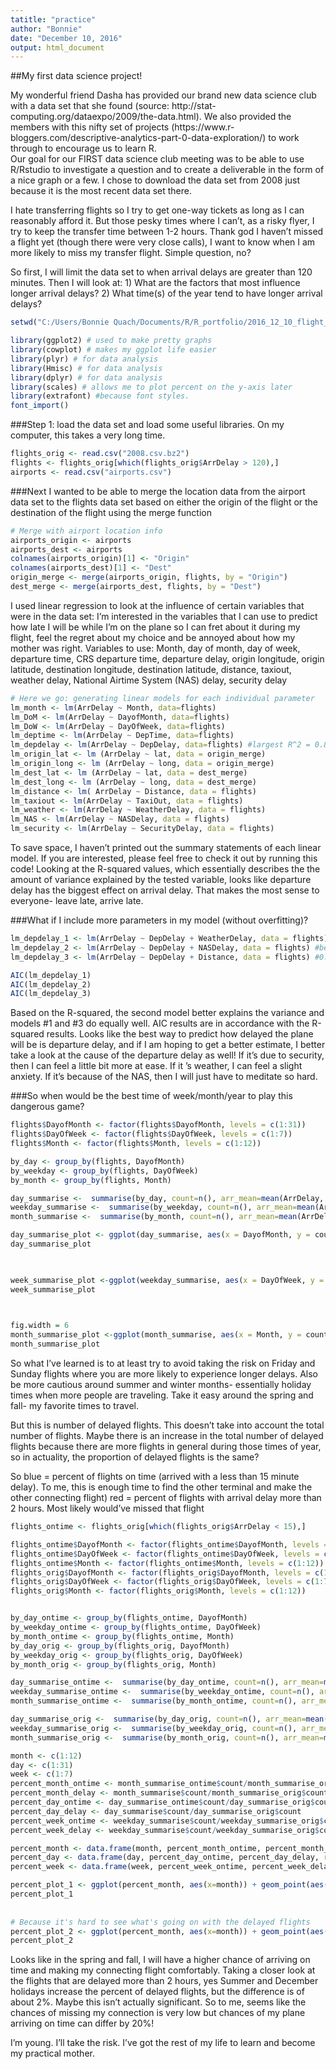 ```yaml
---
tatitle: "practice"
author: "Bonnie"
date: "December 10, 2016"
output: html_document
---
```


##My first data science project! 

My wonderful friend Dasha has provided our brand new data science club with a data set that she found (source: http://stat-computing.org/dataexpo/2009/the-data.html). We also provided the members with this nifty set of projects  (https://www.r-bloggers.com/descriptive-analytics-part-0-data-exploration/) to work through to encourage us to learn R.  
Our goal for our FIRST data science club meeting was to be able to use R/Rstudio to investigate a question and to create a deliverable in the form of a nice graph or a few. I chose to download the data set from 2008 just because it is the most recent data set there. 

I hate transferring flights so I try to get one-way tickets as long as I can reasonably afford it. But those pesky times where I can't, as a risky flyer, I try to keep the transfer time between 1-2 hours. Thank god I haven't missed a flight yet (though there were very close calls), I want to know when I am more likely to miss my transfer flight. Simple question, no? 

So first, I will limit the data set to when arrival delays are greater than 120 minutes. Then I will look at: 
1) What are the factors that most influence longer arrival delays? 
2) What time(s) of the year tend to have longer arrival delays? 

```r
setwd("C:/Users/Bonnie Quach/Documents/R/R_portfolio/2016_12_10_flight_data/")

library(ggplot2) # used to make pretty graphs
library(cowplot) # makes my ggplot life easier
library(plyr) # for data analysis
library(Hmisc) # for data analysis
library(dplyr) # for data analysis
library(scales) # allows me to plot percent on the y-axis later
library(extrafont) #because font styles. 
font_import()
```
###Step 1: load the data set and load some useful libraries. On my computer, this takes a very long time. 
```r
flights_orig <- read.csv("2008.csv.bz2")
flights <- flights_orig[which(flights_orig$ArrDelay > 120),]
airports <- read.csv("airports.csv")
```


###Next I wanted to be able to merge the location data from the airport data set to the flights data set based on either the origin of the flight or the destination of the flight using the merge function 
```r
# Merge with airport location info
airports_origin <- airports
airports_dest <- airports
colnames(airports_origin)[1] <- "Origin"
colnames(airports_dest)[1] <- "Dest"
origin_merge <- merge(airports_origin, flights, by = "Origin")
dest_merge <- merge(airports_dest, flights, by = "Dest")

```

I used linear regression to look at the influence of certain variables that were in the data set: 
I'm interested in the variables that I can use to predict how late I will be while I'm on the plane so I can fret about it during my flight, feel the regret about my choice and be annoyed about how my mother was right. 
Variables to use: 
Month, day of month, day of week, departure time, CRS departure time, departure delay, origin longitude, origin latitude, destination longitude, destination latitude, distance, taxiout, weather delay, National Airtime System (NAS) delay, security delay
```r

# Here we go: generating linear models for each individual parameter
lm_month <- lm(ArrDelay ~ Month, data=flights)
lm_DoM <- lm(ArrDelay ~ DayofMonth, data=flights)
lm_DoW <- lm(ArrDelay ~ DayOfWeek, data=flights)
lm_deptime <- lm(ArrDelay ~ DepTime, data=flights)
lm_depdelay <- lm(ArrDelay ~ DepDelay, data=flights) #largest R^2 = 0.8379
lm_origin_lat <- lm (ArrDelay ~ lat, data = origin_merge)
lm_origin_long <- lm (ArrDelay ~ long, data = origin_merge)
lm_dest_lat <- lm (ArrDelay ~ lat, data = dest_merge)
lm_dest_long <- lm (ArrDelay ~ long, data = dest_merge)
lm_distance <- lm( ArrDelay ~ Distance, data = flights)
lm_taxiout <- lm(ArrDelay ~ TaxiOut, data = flights)
lm_weather <- lm(ArrDelay ~ WeatherDelay, data = flights)
lm_NAS <- lm(ArrDelay ~ NASDelay, data = flights)
lm_security <- lm(ArrDelay ~ SecurityDelay, data = flights)
```
To save space, I haven't printed out the summary statements of each linear model. If you are interested, please feel free to check it out by running this code! 
Looking at the R-squared values, which essentially describes the the amount of variance explained by the tested variable, looks like departure delay has the biggest effect on arrival delay. That makes the most sense to everyone- leave late, arrive late. 

###What if I include more parameters in my model (without overfitting)?
```r
lm_depdelay_1 <- lm(ArrDelay ~ DepDelay + WeatherDelay, data = flights) # R-squared = 0.8865
lm_depdelay_2 <- lm(ArrDelay ~ DepDelay + NASDelay, data = flights) #best R-squared value 0.9161
lm_depdelay_3 <- lm(ArrDelay ~ DepDelay + Distance, data = flights) #0.8853

AIC(lm_depdelay_1)
AIC(lm_depdelay_2)
AIC(lm_depdelay_3)

```
Based on the R-squared, the second model better explains the variance and models #1 and #3 do equally well. AIC results are in accordance with the R-squared results. Looks like the best way to predict how delayed the plane will be is departure delay, and if I am hoping to get a better estimate, I better take a look at the cause of the departure delay as well! If it's due to security, then I can feel a little bit more at ease. If it 's weather, I can feel a slight anxiety. If it's because of the NAS, then I will just have to meditate so hard. 

###So when would be the best time of week/month/year to play this dangerous game? 
```r
flights$DayofMonth <- factor(flights$DayofMonth, levels = c(1:31))
flights$DayOfWeek <- factor(flights$DayOfWeek, levels = c(1:7))
flights$Month <- factor(flights$Month, levels = c(1:12))

by_day <- group_by(flights, DayofMonth)
by_weekday <- group_by(flights, DayOfWeek)
by_month <- group_by(flights, Month)

day_summarise <-  summarise(by_day, count=n(), arr_mean=mean(ArrDelay, na.rm = TRUE), arr_sd = sd(ArrDelay, na.rm = TRUE), arr_sem = sd(ArrDelay, na.rm = TRUE)/sqrt(count))
weekday_summarise <-  summarise(by_weekday, count=n(), arr_mean=mean(ArrDelay, na.rm = TRUE), arr_sd = sd(ArrDelay, na.rm = TRUE), arr_sem = sd(ArrDelay, na.rm = TRUE)/sqrt(count))
month_summarise <-  summarise(by_month, count=n(), arr_mean=mean(ArrDelay, na.rm = TRUE), arr_sd = sd(ArrDelay, na.rm = TRUE), arr_sem = sd(ArrDelay, na.rm = TRUE)/sqrt(count))

day_summarise_plot <- ggplot(day_summarise, aes(x = DayofMonth, y = count)) + geom_point(size = 3) + labs(x = "Day of the Month", y = "Number of flights delayed over 2 hours", title = "Number of arrival delays by day of the month")
day_summarise_plot

  
```
  
```r
week_summarise_plot <-ggplot(weekday_summarise, aes(x = DayOfWeek, y = count)) + geom_point(size = 3) + labs(x = "Day of the Week", y = "Number of flights delayed over 2 hours", title = "Number of arrival delays by day of the week") + scale_x_discrete(labels = c("1"="Mon", "2"="Tues", "3"="Wed", "4"="Thurs", "5"="Fri", "6"="Sat", "7"="Sun"))
week_summarise_plot

  
```
  
```r
fig.width = 6
month_summarise_plot <-ggplot(month_summarise, aes(x = Month, y = count)) + geom_point(size = 3) + labs(x = "Month", y = "Number of flights delayed over 2 hours", title = "Number of arrival delays by month") + scale_x_discrete(labels= c("1"="Jan", "2"="Feb", "3"= "Mar", "4"= "Apr", "5"= "May", "6"= "Jun", "7"= "Jul", "8"= "Aug", "9"= "Sep", "10"= "Oct", "11"= "Nov", "12"= "Dec"))
month_summarise_plot


```

So what I've learned is to at least try to avoid taking the risk on Friday and Sunday flights where you are more likely to experience longer delays. Also be more cautious around summer and winter months- essentially holiday times when more people are traveling. Take it easy around the spring and fall- my favorite times to travel. 

But this is number of delayed flights. This doesn't take into account the total number of flights. Maybe there is an increase in the total number of delayed flights because there are more flights in general during those times of year, so in actuality, the proportion of delayed flights is the same?

So blue = percent of flights on time (arrived with a less than 15 minute delay). To me, this is enough time to find the other terminal and make the other connecting flight)
red = percent of flights with arrival delay more than 2 hours. Most likely would've missed that flight
```r
flights_ontime <- flights_orig[which(flights_orig$ArrDelay < 15),]

flights_ontime$DayofMonth <- factor(flights_ontime$DayofMonth, levels = c(1:31))
flights_ontime$DayOfWeek <- factor(flights_ontime$DayOfWeek, levels = c(1:7))
flights_ontime$Month <- factor(flights_ontime$Month, levels = c(1:12))
flights_orig$DayofMonth <- factor(flights_orig$DayofMonth, levels = c(1:31))
flights_orig$DayOfWeek <- factor(flights_orig$DayOfWeek, levels = c(1:7))
flights_orig$Month <- factor(flights_orig$Month, levels = c(1:12))


by_day_ontime <- group_by(flights_ontime, DayofMonth)
by_weekday_ontime <- group_by(flights_ontime, DayOfWeek)
by_month_ontime <- group_by(flights_ontime, Month)
by_day_orig <- group_by(flights_orig, DayofMonth)
by_weekday_orig <- group_by(flights_orig, DayOfWeek)
by_month_orig <- group_by(flights_orig, Month)

day_summarise_ontime <-  summarise(by_day_ontime, count=n(), arr_mean=mean(ArrDelay, na.rm = TRUE), arr_sd = sd(ArrDelay, na.rm = TRUE), arr_sem = sd(ArrDelay, na.rm = TRUE)/sqrt(count))
weekday_summarise_ontime <-  summarise(by_weekday_ontime, count=n(), arr_mean=mean(ArrDelay, na.rm = TRUE), arr_sd = sd(ArrDelay, na.rm = TRUE), arr_sem = sd(ArrDelay, na.rm = TRUE)/sqrt(count))
month_summarise_ontime <-  summarise(by_month_ontime, count=n(), arr_mean=mean(ArrDelay, na.rm = TRUE), arr_sd = sd(ArrDelay, na.rm = TRUE), arr_sem = sd(ArrDelay, na.rm = TRUE)/sqrt(count))

day_summarise_orig <-  summarise(by_day_orig, count=n(), arr_mean=mean(ArrDelay, na.rm = TRUE), arr_sd = sd(ArrDelay, na.rm = TRUE), arr_sem = sd(ArrDelay, na.rm = TRUE)/sqrt(count))
weekday_summarise_orig <-  summarise(by_weekday_orig, count=n(), arr_mean=mean(ArrDelay, na.rm = TRUE), arr_sd = sd(ArrDelay, na.rm = TRUE), arr_sem = sd(ArrDelay, na.rm = TRUE)/sqrt(count))
month_summarise_orig <-  summarise(by_month_orig, count=n(), arr_mean=mean(ArrDelay, na.rm = TRUE), arr_sd = sd(ArrDelay, na.rm = TRUE), arr_sem = sd(ArrDelay, na.rm = TRUE)/sqrt(count))

month <- c(1:12)
day <- c(1:31)
week <- c(1:7)
percent_month_ontime <- month_summarise_ontime$count/month_summarise_orig$count
percent_month_delay <- month_summarise$count/month_summarise_orig$count
percent_day_ontime <- day_summarise_ontime$count/day_summarise_orig$count
percent_day_delay <- day_summarise$count/day_summarise_orig$count
percent_week_ontime <- weekday_summarise$count/weekday_summarise_orig$count
percent_week_delay <- weekday_summarise$count/weekday_summarise_orig$count

percent_month <- data.frame(month, percent_month_ontime, percent_month_delay, row.names = TRUE)
percent_day <- data.frame(day, percent_day_ontime, percent_day_delay, row.names = TRUE)
percent_week <- data.frame(week, percent_week_ontime, percent_week_delay, row.names = TRUE)

percent_plot_1 <- ggplot(percent_month, aes(x=month)) + geom_point(aes(y = percent_month_ontime), color = 'blue', size = 3, alpha = 0.5) + geom_point(aes(y= percent_month_delay), color = 'red', size = 3, alpha = 0.5) + scale_y_continuous(labels=percent) + labs(x = "Month", y = "Percent of total flights", title = "Percent of flights that arrive on time or >2 hours late ") + scale_x_discrete(limits = c("Jan", "Feb", "Mar", "Apr", "May", "Jun", "Jul", "Aug", "Sep", "Oct", "Nov", "Dec")) + geom_text(x = 2, y = 0.60, label = "Arriving on time", size = 5, family = "Times New Roman", color = "blue") + geom_text(x = 2, y = 0.1, label = "Missed connection", size = 5, family = "Times New Roman", color = "red")
percent_plot_1
  
  
# Because it's hard to see what's going on with the delayed flights
percent_plot_2 <- ggplot(percent_month, aes(x=month)) + geom_point(aes(y= percent_month_delay), color = 'red', size = 3, alpha = 0.5) + scale_y_continuous(labels=percent) + labs(x = "Month", y = "Percent of total flights", title = "Closer look at flights that are delayed more than 2 hours") + scale_x_discrete(limits = c("Jan", "Feb", "Mar", "Apr", "May", "Jun", "Jul", "Aug", "Sep", "Oct", "Nov", "Dec"))
percent_plot_2
```

Looks like in the spring and fall, I will have a higher chance of arriving on time and making my connecting flight comfortably. Taking a closer look at the flights that are delayed more than 2 hours, yes Summer and December holidays increase the percent of delayed flights, but the difference is of about 2%. Maybe this isn't actually significant. So to me, seems like the chances of missing my connection is very low but chances of my plane arriving on time can differ by 20%! 

I'm young. I'll take the risk. I've got the rest of my life to learn and become my practical mother. 